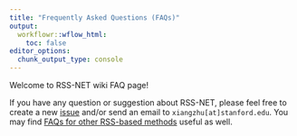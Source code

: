 ```yaml
---
title: "Frequently Asked Questions (FAQs)"
output:
  workflowr::wflow_html:
    toc: false
editor_options:
  chunk_output_type: console
---
```


Welcome to RSS-NET wiki FAQ page!

If you have any question or suggestion about RSS-NET,
please feel free to create a new [issue](https://github.com/SUwonglab/rss-net/issues)
and/or send an email to `xiangzhu[at]stanford.edu`. You may find
[FAQs for other RSS-based methods](https://stephenslab.github.io/rss/faq.html) useful as well.
